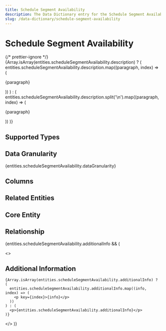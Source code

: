 ```yaml
---
title: Schedule Segment Availability
description: The Data Dictionary entry for the Schedule Segment Availability entity
slug: /data-dictionary/schedule-segment-availability
---
```



# Schedule Segment Availability

{/* prettier-ignore */}
{Array.isArray(entities.scheduleSegmentAvailability.description) ? (
  entities.scheduleSegmentAvailability.description.map((paragraph, index) => (
    <p key={index}>{paragraph}</p>
))
) : (
entities.scheduleSegmentAvailability.description.split('\n').map((paragraph, index) => (

<p key={index}>{paragraph}</p>
)) )}

## Supported Types

<SupportedTypesTable supportedTypes={entities.scheduleSegmentAvailability.supportedTypes} />

## Data Granularity

{entities.scheduleSegmentAvailability.dataGranularity}

## Columns

<ColumnsTable columns={entities.scheduleSegmentAvailability.columns} />

## Related Entities

<RelatedEntitiesList relatedEntities={entities.scheduleSegmentAvailability.relatedEntities} />

## Core Entity

<CoreEntityTable coreEntities={entities.scheduleSegmentAvailability.coreEntity} />

## Relationship

<RelationshipTable
  relationship={entities.scheduleSegmentAvailability.relationship}
  simple={true}
/>

{entities.scheduleSegmentAvailability.additionalInfo && (

  <>
    <h2>Additional Information</h2>

    {Array.isArray(entities.scheduleSegmentAvailability.additionalInfo) ? (
      entities.scheduleSegmentAvailability.additionalInfo.map((info, index) => (
        <p key={index}>{info}</p>
      ))
    ) : (
      <p>{entities.scheduleSegmentAvailability.additionalInfo}</p>
    )}

  </>
)}
